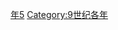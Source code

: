 {{Catnav|頁面分類|历史|歷史時代|年|9世纪各年}}

{{catmore}}
{{Commons category|835}}

[[Category:830年代|年5]]
[[Category:9世纪各年|Category:9世纪各年]]